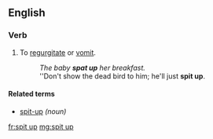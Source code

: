 ==English==

===Verb===
{{en-verb|spits up|spitting up|spat up}}

# {{transitive|and|intransitive|especially of children}} To [[regurgitate]] or [[vomit]].
#:''The baby '''spat up''' her breakfast.''
#:''Don't show the dead bird to him; he'll just '''spit up'''.

====Related terms====
* [[spit-up]] ''(noun)''

[[fr:spit up]]
[[mg:spit up]]